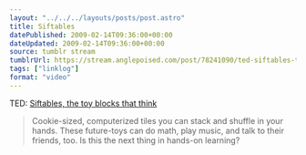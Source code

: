 ```yaml
---
layout: "../../../layouts/posts/post.astro"
title: Siftables
datePublished: 2009-02-14T09:36:00+00:00
dateUpdated: 2009-02-14T09:36:00+00:00
source: tumblr stream
tumblrUrl: https://stream.anglepoised.com/post/78241090/ted-siftables-the-toy-blocks-that-think
tags: ["linklog"]
format: "video"
---
```



<YouTube id="https://www.youtube.com/watch?v=JP0w9lZoLwU" />

TED: [Siftables, the toy blocks that think][1]

> Cookie-sized, computerized tiles you can stack and shuffle in your hands. These future-toys can do math, play music, and talk to their friends, too. Is this the next thing in hands-on learning?

[1]: https://www.youtube.com/watch?v=JP0w9lZoLwU
